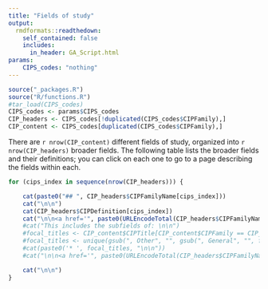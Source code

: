 ```yaml
---
title: "Fields of study"
output:
  rmdformats::readthedown:
    self_contained: false
    includes:
      in_header: GA_Script.html
params:
    CIPS_codes: "nothing"
---
```


```r
source("_packages.R")
source("R/functions.R")
#tar_load(CIPS_codes)
CIPS_codes <- params$CIPS_codes
CIP_headers <- CIPS_codes[!duplicated(CIPS_codes$CIPFamily),]
CIP_content <- CIPS_codes[duplicated(CIPS_codes$CIPFamily),]
```

There are `r nrow(CIP_content)` different fields of study, organized into `r nrow(CIP_headers)` broader fields. The following table lists the broader fields and their definitions; you can click on each one to go to a page describing the fields within each.

```r
for (cips_index in sequence(nrow(CIP_headers))) {

	cat(paste0("## ", CIP_headers$CIPFamilyName[cips_index]))
	cat("\n\n")
	cat(CIP_headers$CIPDefinition[cips_index])
	cat("\n\n<a href='", paste0(URLEncodeTotal(CIP_headers$CIPFamilyName[cips_index]), ".html"),"'>Click here for more detail on subfields, including degrees awarded by institutions and deeper descriptions</a>\n\n")
	#cat("This includes the subfields of: \n\n")
	#focal_titles <- CIP_content$CIPTitle[CIP_content$CIPFamily == CIP_headers$CIPFamily[cips_index]]
	#focal_titles <- unique(gsub(", Other", "", gsub(", General", "", focal_titles)))
	#cat(paste0('* ', focal_titles, "\n\n"))
	#cat("\n\n<a href='", paste0(URLEncodeTotal(CIP_headers$CIPFamilyName[cips_index]), ".html"),"'>\n\nMore info</a> [same link as above]\n\n")

	cat("\n\n")	
}
```
